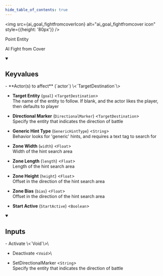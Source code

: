 ```yaml
---
hide_table_of_contents: true
---
```


<!---
!!!!!!
THIS PAGE IS AUTOGENERATED FROM GAME FGD DEFINITIONS!
DO NOT EDIT MANUALLY!
!!!!!!

In order to make edits, you can make an annotation file in /fgd_dump_overrides
-->



<img src={ai_goal_fightfromcoverIcon} alt="ai_goal_fightfromcover icon" style={{height: '80px'}} />

Point Entity

AI Fight from Cover

<details open>
<summary><h2>Keyvalues</h2></summary>
- **Actor(s) to affect** (`actor`) \<`TargetDestination`\>

- **Target Entity** (`goal`) \<`TargetDestination`\>\
The name of the entity to follow. If blank, and the actor likes the player, then defaults to player

- **Directional Marker** (`DirectionalMarker`) \<`TargetDestination`\>\
Specify the entity that indicates the direction of battle

- **Generic Hint Type** (`GenericHintType`) \<`String`\>\
Behavior looks for 'generic' hints, and requires a text tag to search for

- **Zone Width** (`width`) \<`Float`\>\
Width of the hint search area

- **Zone Length** (`length`) \<`Float`\>\
Length of the hint search area

- **Zone Height** (`height`) \<`Float`\>\
Offset in the direction of the hint search area

- **Zone Bias** (`bias`) \<`Float`\>\
Offset in the direction of the hint search area

- **Start Active** (`StartActive`) \<`Boolean`\>


 </details>
<details open>
<summary><h2>Inputs</h2></summary>
- Activate \<`Void`\>\


- Deactivate \<`Void`\>\


- SetDirectionalMarker \<`String`\>\
Specify the entity that indicates the direction of battle


 </details>
